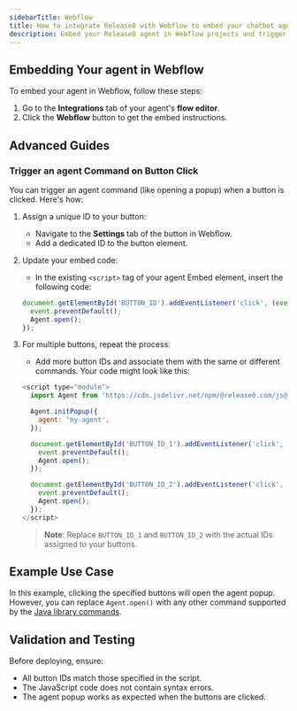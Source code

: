 ```yaml
---
sidebarTitle: Webflow
title: How to integrate Release0 with Webflow to embed your chatbot agent on your website
description: Embed your Release0 agent in Webflow projects and trigger commands on button clicks. This guide provides step-by-step instructions to add your agent to Webflow pages, including advanced features like triggering commands on button clicks.
---
```

## Embedding Your agent in Webflow

To embed your agent in Webflow, follow these steps:

1. Go to the **Integrations** tab of your agent's **flow editor**.
2. Click the **Webflow** button to get the embed instructions.


## Advanced Guides

### Trigger an agent Command on Button Click

You can trigger an agent command (like opening a popup) when a button is clicked. Here's how:

1. Assign a unique ID to your button:
   - Navigate to the **Settings** tab of the button in Webflow.
   - Add a dedicated ID to the button element.

2. Update your embed code:
   - In the existing `<script>` tag of your agent Embed element, insert the following code:

   ```javascript
   document.getElementById('BUTTON_ID').addEventListener('click', (event) => {
     event.preventDefault();
     Agent.open();
   });
   ```

3. For multiple buttons, repeat the process:
   - Add more button IDs and associate them with the same or different commands. Your code might look like this:

   ```javascript
   <script type="module">
     import Agent from 'https://cdn.jsdelivr.net/npm/@release0.com/js@1.1.2/dist/web.js';

     Agent.initPopup({
       agent: 'my-agent',
     });

     document.getElementById('BUTTON_ID_1').addEventListener('click', (event) => {
       event.preventDefault();
       Agent.open();
     });

     document.getElementById('BUTTON_ID_2').addEventListener('click', (event) => {
       event.preventDefault();
       Agent.open();
     });
   </script>
   ```

   > **Note**: Replace `BUTTON_ID_1` and `BUTTON_ID_2` with the actual IDs assigned to your buttons.

## Example Use Case

In this example, clicking the specified buttons will open the agent popup. However, you can replace `Agent.open()` with any other command supported by the [Java library commands](./libraries/html-javascript#commands).

## Validation and Testing

Before deploying, ensure:
- All button IDs match those specified in the script.
- The JavaScript code does not contain syntax errors.
- The agent popup works as expected when the buttons are clicked.

